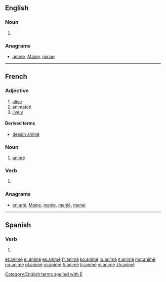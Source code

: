 ==English==

===Noun===
{{en-noun}}

# {{alternative spelling of|anime}}

===Anagrams===
* [[amine#English|amine]], [[Maine#English|Maine]], [[minae#English|minae]]

[[Category:English terms spelled with É]]

----

==French==

===Adjective===
{{fr-adj|sort=anime}}

# [[alive]]
# [[animated]]
# [[lively]]

====Derived terms====
* [[dessin animé]]

===Noun===
{{fr-noun|m|sort=anime}}

# [[anime#English|anime]]

===Verb===
{{fr-past participle|sort=anime}}

# {{past participle of|animer|lang=fr|sort=anime}}

===Anagrams===
* [[en ami#French|en ami]], [[Maine#French|Maine]], [[manie#French|manie]], [[manié#French|manié]], [[menai#French|menai]]

----

==Spanish==

===Verb===
{{es-verb-form|animar}}

# {{es-verb form of|ending=ar|mood=indicative|tense=preterite|pers=1|number=singular|animar}}

[[et:animé]]
[[el:animé]]
[[es:animé]]
[[fr:animé]]
[[ko:animé]]
[[io:animé]]
[[it:animé]]
[[mg:animé]]
[[no:animé]]
[[pl:animé]]
[[ro:animé]]
[[fi:animé]]
[[tr:animé]]
[[vi:animé]]
[[zh:animé]]
